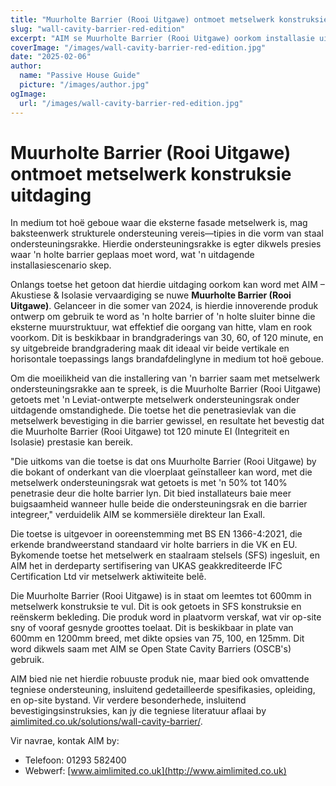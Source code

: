 ```yaml
---
title: "Muurholte Barrier (Rooi Uitgawe) ontmoet metselwerk konstruksie uitdaging"
slug: "wall-cavity-barrier-red-edition"
excerpt: "AIM se Muurholte Barrier (Rooi Uitgawe) oorkom installasie uitdagings deur te integreer met metselwerk ondersteuningsrakke terwyl dit robuuste brandbeskerming verseker."
coverImage: "/images/wall-cavity-barrier-red-edition.jpg"
date: "2025-02-06"
author:
  name: "Passive House Guide"
  picture: "/images/author.jpg"
ogImage:
  url: "/images/wall-cavity-barrier-red-edition.jpg"
---
```


# Muurholte Barrier (Rooi Uitgawe) ontmoet metselwerk konstruksie uitdaging

In medium tot hoë geboue waar die eksterne fasade metselwerk is, mag baksteenwerk strukturele ondersteuning vereis—tipies in die vorm van staal ondersteuningsrakke. Hierdie ondersteuningsrakke is egter dikwels presies waar 'n holte barrier geplaas moet word, wat 'n uitdagende installasiescenario skep.

Onlangs toetse het getoon dat hierdie uitdaging oorkom kan word met AIM – Akustiese & Isolasie vervaardiging se nuwe **Muurholte Barrier (Rooi Uitgawe)**. Gelanceer in die somer van 2024, is hierdie innoverende produk ontwerp om gebruik te word as 'n holte barrier of 'n holte sluiter binne die eksterne muurstruktuur, wat effektief die oorgang van hitte, vlam en rook voorkom. Dit is beskikbaar in brandgraderings van 30, 60, of 120 minute, en sy uitgebreide brandgradering maak dit ideaal vir beide vertikale en horisontale toepassings langs brandafdelinglyne in medium tot hoë geboue.

Om die moeilikheid van die installering van 'n barrier saam met metselwerk ondersteuningsrakke aan te spreek, is die Muurholte Barrier (Rooi Uitgawe) getoets met 'n Leviat-ontwerpte metselwerk ondersteuningsrak onder uitdagende omstandighede. Die toetse het die penetrasievlak van die metselwerk bevestiging in die barrier gewissel, en resultate het bevestig dat die Muurholte Barrier (Rooi Uitgawe) tot 120 minute EI (Integriteit en Isolasie) prestasie kan bereik.

"Die uitkoms van die toetse is dat ons Muurholte Barrier (Rooi Uitgawe) by die bokant of onderkant van die vloerplaat geïnstalleer kan word, met die metselwerk ondersteuningsrak wat getoets is met 'n 50% tot 140% penetrasie deur die holte barrier lyn. Dit bied installateurs baie meer buigsaamheid wanneer hulle beide die ondersteuningsrak en die barrier integreer," verduidelik AIM se kommersiële direkteur Ian Exall.

Die toetse is uitgevoer in ooreenstemming met BS EN 1366-4:2021, die erkende brandweerstand standaard vir holte barriers in die VK en EU. Bykomende toetse het metselwerk en staalraam stelsels (SFS) ingesluit, en AIM het in derdeparty sertifisering van UKAS geakkrediteerde IFC Certification Ltd vir metselwerk aktiwiteite belê.

Die Muurholte Barrier (Rooi Uitgawe) is in staat om leemtes tot 600mm in metselwerk konstruksie te vul. Dit is ook getoets in SFS konstruksie en reënskerm bekleding. Die produk word in plaatvorm verskaf, wat vir op-site sny of vooraf gesnyde groottes toelaat. Dit is beskikbaar in plate van 600mm en 1200mm breed, met dikte opsies van 75, 100, en 125mm. Dit word dikwels saam met AIM se Open State Cavity Barriers (OSCB's) gebruik.

AIM bied nie net hierdie robuuste produk nie, maar bied ook omvattende tegniese ondersteuning, insluitend gedetailleerde spesifikasies, opleiding, en op-site bystand. Vir verdere besonderhede, insluitend bevestigingsinstruksies, kan jy die tegniese literatuur aflaai by [aimlimited.co.uk/solutions/wall-cavity-barrier/](http://aimlimited.co.uk/solutions/wall-cavity-barrier/).

Vir navrae, kontak AIM by:

- Telefoon: 01293 582400
- Webwerf: [www.aimlimited.co.uk](http://www.aimlimited.co.uk)